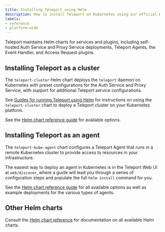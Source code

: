 ```yaml
---
title: Installing Teleport using Helm
description: How to install Teleport on Kubernetes using our official Helm charts, with instructions for deploying a Teleport cluster or enrolling a remote Kubernetes cluster as an agent.
labels:
- reference
- platform-wide
---
```


Teleport maintains Helm charts for services and plugins, including self-hosted
Auth Service and Proxy Service deployments, Teleport Agents, the Event Handler,
and Access Request plugins.

## Installing Teleport as a cluster

The `teleport-cluster` Helm chart deploys the `teleport` daemon on Kubernetes
with preset configurations for the Auth Service and Proxy Service, with support
for additional Teleport service configurations.

See [Guides for running Teleport using
Helm](../zero-trust-access/deploy-a-cluster/helm-deployments/helm-deployments.mdx)
for instructions on using the `teleport-cluster` chart to deploy a Teleport
cluster on your Kubernetes platform.

See the [Helm chart reference
guide](../reference/helm-reference/teleport-cluster.mdx) for available options.

## Installing Teleport as an agent

The `teleport-kube-agent` chart configures a Teleport Agent that runs in a
remote Kubernetes cluster to provide access to resources in your infrastructure.

The easiest way to deploy an agent in Kubernetes is in the Teleport Web UI at
`web/discover`, where a guide will lead you through a series of configuration
steps and populate the full `helm install` command for you.

See the [Helm chart reference
guide](../reference/helm-reference/teleport-kube-agent.mdx) for all available
options as well as example deployments for the various types of agents.

## Other Helm charts

Consult the [Helm chart reference](../reference/helm-reference/helm-reference.mdx) for documentation on all available Helm charts.
